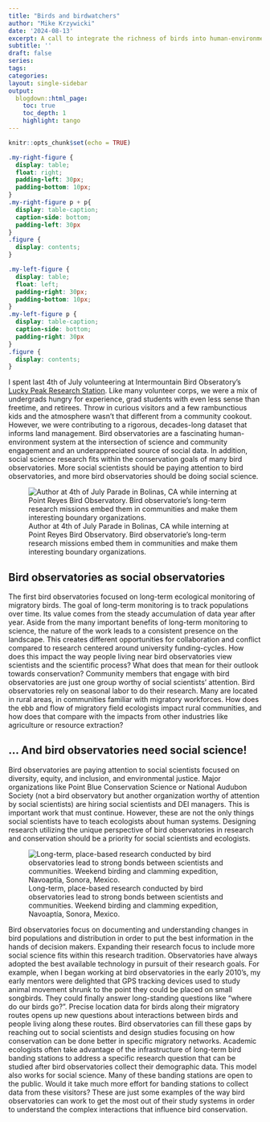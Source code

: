 ```yaml
---
title: "Birds and birdwatchers"
author: "Mike Krzywicki"
date: '2024-08-13'
excerpt: A call to integrate the richness of birds into human-environment systems
subtitle: ''
draft: false
series: 
tags: 
categories: 
layout: single-sidebar
output:
  blogdown::html_page:
    toc: true
    toc_depth: 1
    highlight: tango
---
```


```r
knitr::opts_chunk$set(echo = TRUE)
```

```css
.my-right-figure {
  display: table;
  float: right;
  padding-left: 30px;
  padding-bottom: 10px;
}
.my-right-figure p + p{
  display: table-caption;
  caption-side: bottom;
  padding-left: 30px
}
.figure {
  display: contents;
}
```

```css
.my-left-figure {
  display: table;
  float: left;
  padding-right: 30px;
  padding-bottom: 10px;
}
.my-left-figure p {
  display: table-caption;
  caption-side: bottom;
  padding-right: 30px
}
.figure {
  display: contents;
}
```

I spent last 4th of July volunteering at Intermountain Bird Obseratory’s [Lucky Peak Research Station](https://www.boisestate.edu/ibo/science/lucky/). Like many volunteer corps, we were a mix of undergrads hungry for experience, grad students with even less sense than freetime, and retirees. Throw in curious visitors and a few rambunctious kids and the atmosphere wasn’t that different from a community cookout. However, we were contributing to a rigorous, decades-long dataset that informs land management. Bird observatories are a fascinating human-environment system at the intersection of science and community engagement and an underappreciated source of social data. In addition, social science research fits within the conservation goals of many bird observatories. More social scientists should be paying attention to bird observatories, and more bird observatories should be doing social science.

![Author at 4th of July Parade in Bolinas, CA while interning at Point Reyes Bird Observatory. Bird observatorie’s long-term research missions embed them in communities and make them interesting boundary organizations.](featured.jpg)

## Bird observatories as social observatories

The first bird observatories focused on long-term ecological monitoring of migratory birds. The goal of long-term monitoring is to track populations over time. Its value comes from the steady accumulation of data year after year.  Aside from the many important benefits of long-term monitoring to science, the nature of the work leads to a consistent presence on the landscape. This creates different opportunities for collaboration and conflict compared to research centered around university funding-cycles. How does this impact the way people living near bird observatories view scientists and the scientific process? What does that mean for their outlook towards conservation? Community members that engage with bird observatories are just one group worthy of social scientists’ attention. Bird observatories rely on seasonal labor to do their research. Many are located in rural areas, in communities familiar with migratory workforces. How does the ebb and flow of migratory field ecologists impact rural communities, and how does that compare with the impacts from other industries like agriculture or resource extraction? 

## ... And bird observatories need social science!

Bird observatories are paying attention to social scientists focused on diversity, equity, and inclusion, and environmental justice. Major organizations like Point Blue Conservation Science or National Audubon Society (not a bird observatory but another organization worthy of attention by social scientists) are hiring social scientists and DEI managers. This is important work that must continue. However, these are not the only things social scientists have to teach ecologists about human systems. Designing research utilizing the unique perspective of bird observatories  in research and conservation should be a priority for social scientists and ecologists. 

![Long-term, place-based research conducted by bird observatories lead to strong bonds between scientists and communities. Weekend birding and clamming expedition, Navoaptía, Sonora, Mexico.](Navopatia.jpg)

Bird observatories focus on documenting and understanding changes in bird populations and distribution in order to put the best information in the hands of decision makers. Expanding their research focus to include more social science fits within this research tradition. Observatories have always adopted the best available technology in pursuit of their research goals. For example, when I began working at bird observatories in the early 2010’s, my early mentors were delighted that GPS tracking devices used to study animal movement shrunk to the point they could be placed on small songbirds. They could finally answer long-standing questions like “where do our birds go?”. Precise location data for birds along their migratory routes opens up new questions about interactions between birds and people living along these routes. Bird observatories can fill these gaps by reaching out to social scientists and design studies focusing on how conservation can be done better in specific migratory networks. Academic ecologists often take advantage of the infrastructure of long-term bird banding stations to address a specific research question that can be studied after bird observatories collect their demographic data. This model also works for social science. Many of these banding stations are open to the public. Would it take much more effort for banding stations to collect data from these visitors? These are just some examples of the way bird observatories can work to get the most out of their study systems in order to understand the complex interactions that influence bird conservation. 


